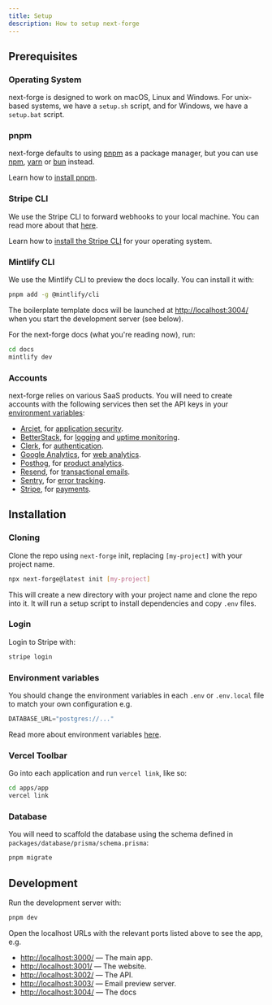 ```yaml
---
title: Setup
description: How to setup next-forge
---
```


## Prerequisites

### Operating System

next-forge is designed to work on macOS, Linux and Windows. For unix-based systems, we have a `setup.sh` script, and for Windows, we have a `setup.bat` script.

### pnpm

next-forge defaults to using [pnpm](https://pnpm.io/) as a package manager, but you can use [npm](https://www.npmjs.com/), [yarn](https://yarnpkg.com/) or [bun](https://bun.sh/) instead.

Learn how to [install pnpm](https://pnpm.io/installation).

### Stripe CLI

We use the Stripe CLI to forward webhooks to your local machine. You can read more about that [here](/payments).

Learn how to [install the Stripe CLI](https:/.stripe.com/stripe-cli#install) for your operating system.

### Mintlify CLI

We use the Mintlify CLI to preview the docs locally. You can install it with:

```sh Terminal
pnpm add -g @mintlify/cli
```

The boilerplate template docs will be launched at [http://localhost:3004/](http://localhost:3004/) when you start the development server (see below).

For the next-forge docs (what you're reading now), run:

```sh Terminal
cd docs
mintlify dev
```

### Accounts

next-forge relies on various SaaS products. You will need to create accounts with the following services then set the API keys in your [environment variables](/env):

- [Arcjet](https://arcjet.com), for [application security](/security/application).
- [BetterStack](https://betterstack.com), for [logging](/observability/logging) and [uptime monitoring](/observability/uptime).
- [Clerk](https://clerk.com), for [authentication](/authentication).
- [Google Analytics](https://developers.google.com/analytics), for [web analytics](/analytics/web).
- [Posthog](https://posthog.com), for [product analytics](/analytics/product).
- [Resend](https://resend.com), for [transactional emails](/email/resend).
- [Sentry](https://sentry.io), for [error tracking](/observability/error-capture).
- [Stripe](https://stripe.com), for [payments](/payments).

## Installation

### Cloning

Clone the repo using `next-forge` init, replacing `[my-project]` with your project name.

```sh Terminal
npx next-forge@latest init [my-project]
```

This will create a new directory with your project name and clone the repo into it. It will run a setup script to install dependencies and copy `.env` files.

### Login

Login to Stripe with:

```sh Terminal
stripe login
```

### Environment variables

You should change the environment variables in each `.env` or `.env.local` file to match your own configuration e.g.

```js .env.local
DATABASE_URL="postgres://..."
```

Read more about environment variables [here](/env).

### Vercel Toolbar

Go into each application and run `vercel link`, like so:

```sh Terminal
cd apps/app
vercel link
```

### Database

You will need to scaffold the database using the schema defined in `packages/database/prisma/schema.prisma`:

```sh Terminal
pnpm migrate
```

## Development

Run the development server with:

```sh Terminal
pnpm dev
```

Open the localhost URLs with the relevant ports listed above to see the app, e.g.

- [http://localhost:3000/](http://localhost:3000/) — The main app.
- [http://localhost:3001/](http://localhost:3001/) — The website.
- [http://localhost:3002/](http://localhost:3002/) — The API.
- [http://localhost:3003/](http://localhost:3003/) — Email preview server.
- [http://localhost:3004/](http://localhost:3004/) — The docs
